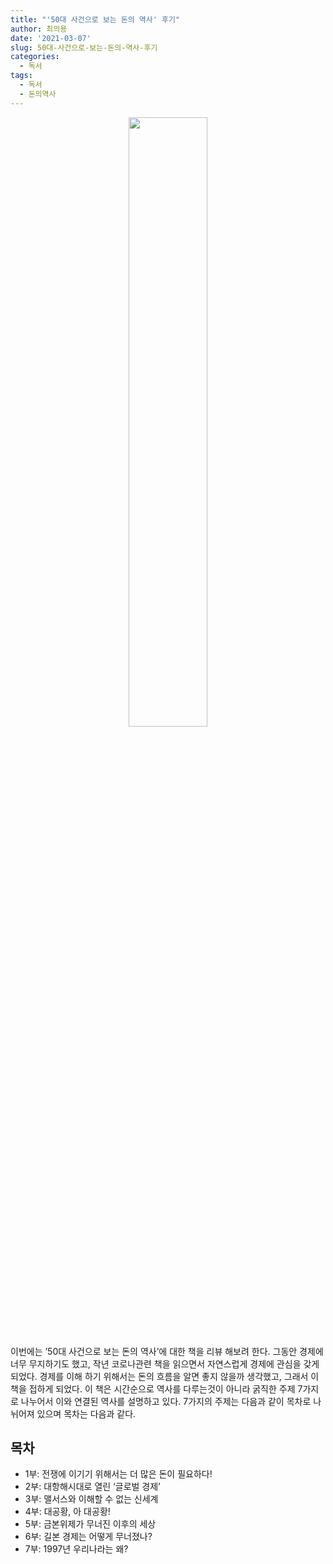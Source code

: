```yaml
---
title: "'50대 사건으로 보는 돈의 역사' 후기"
author: 최의용
date: '2021-03-07'
slug: 50대-사건으로-보는-돈의-역사-후기
categories:
  - 독서
tags:
  - 독서
  - 돈의역사
---
```


<center>

![](/post/2021-03-07-50대-사건으로-보는-돈의-역사-후기_files/history_of_money.jpg){width=50%}
</center>

이번에는 '50대 사건으로 보는 돈의 역사'에 대한 책을 리뷰 해보려 한다. 그동안 경제에 너무 무지하기도 했고, 작년 코로나관련 책을 읽으면서 자연스럽게 경제에 관심을 갖게 되었다. 경제를 이해 하기 위해서는 돈의 흐름을 알면 좋지 않을까 생각했고, 그래서 이 책을 접하게 되었다. 이 책은 시간순으로 역사를 다루는것이 아니라 굵직한 주제 7가지로 나누어서 이와 연결된 역사를 설명하고 있다. 7가지의 주제는 다음과 같이 목차로 나뉘어져 있으며 목차는 다음과 같다.

## 목차

 - 1부: 전쟁에 이기기 위해서는 더 많은 돈이 필요하다!
 - 2부: 대항해시대로 열린 '글로벌 경제'
 - 3부: 맬서스와 이해할 수 없는 신세계
 - 4부: 대공황, 아 대공황!
 - 5부: 금본위제가 무너진 이후의 세상
 - 6부: 길본 경제는 어떻게 무너졌나?
 - 7부: 1997년 우리나라는 왜?













